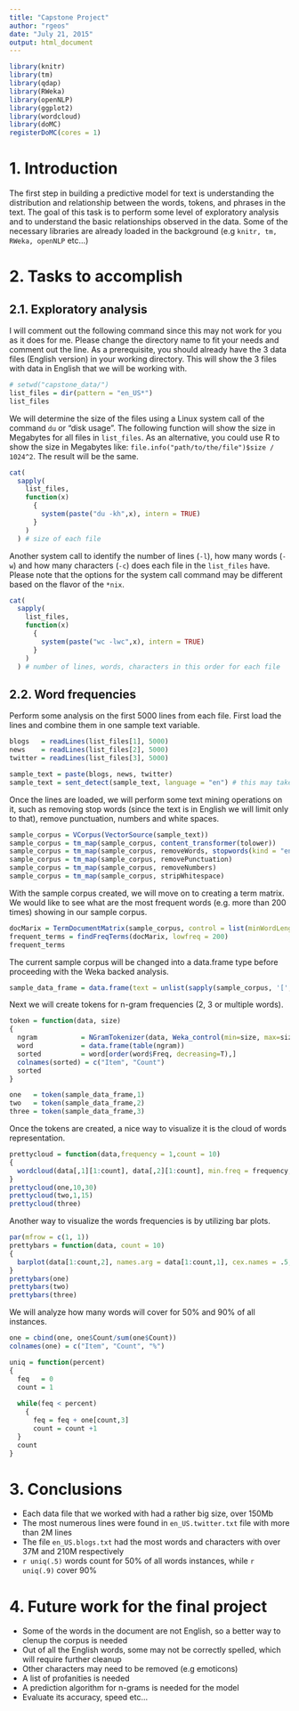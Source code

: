 ```yaml
---
title: "Capstone Project"
author: "rgeos"
date: "July 21, 2015"
output: html_document
---
```


```r
library(knitr)
library(tm)
library(qdap)
library(RWeka)
library(openNLP)
library(ggplot2)
library(wordcloud)
library(doMC)
registerDoMC(cores = 1)
```

# 1. Introduction
The first step in building a predictive model for text is understanding the distribution and relationship between the words, tokens, and phrases in the text. The goal of this task is to perform some level of exploratory analysis and to understand the basic relationships observed in the data.
Some of the necessary libraries are already loaded in the background (e.g `knitr, tm, RWeka, openNLP` etc...)

# 2. Tasks to accomplish

## 2.1. Exploratory analysis

I will comment out the following command since this may not work for you as it does for me. Please change the directory name to fit your needs and comment out the line. As a prerequisite, you should already have the 3 data files (English version) in your working directory. This will show the 3 files with data in English that we will be working with.

```r
# setwd("capstone_data/")
list_files = dir(pattern = "en_US*")
list_files
```

We will determine the size of the files using a Linux system call of the command `du` or "disk usage". The following function will show the size in Megabytes for all files in `list_files`. As an alternative, you could use R to show the size in Megabytes like: `file.info("path/to/the/file")$size / 1024^2`. The result will be the same.

```r
cat(
  sapply(
    list_files,
    function(x)
      {
        system(paste("du -kh",x), intern = TRUE)
      }
    )
  ) # size of each file
```

Another system call to identify the number of lines (`-l`), how many words (`-w`) and how many characters (`-c`) does each file in the `list_files` have. Please note that the options for the system call command may be different based on the flavor of the `*nix`. 

```r
cat(
  sapply(
    list_files,
    function(x)
      {
        system(paste("wc -lwc",x), intern = TRUE)
      }
    )
  ) # number of lines, words, characters in this order for each file
```

## 2.2. Word frequencies

Perform some analysis on the first 5000 lines from each file. First load the lines and combine them in one sample text variable.

```r
blogs   = readLines(list_files[1], 5000)
news    = readLines(list_files[2], 5000)
twitter = readLines(list_files[3], 5000)

sample_text = paste(blogs, news, twitter)
sample_text = sent_detect(sample_text, language = "en") # this may take some time
```

Once the lines are loaded, we will perform some text mining operations on it, such as removing stop words (since the text is in English we will limit only to that), remove punctuation, numbers and white spaces.

```r
sample_corpus = VCorpus(VectorSource(sample_text))
sample_corpus = tm_map(sample_corpus, content_transformer(tolower))
sample_corpus = tm_map(sample_corpus, removeWords, stopwords(kind = "en"))
sample_corpus = tm_map(sample_corpus, removePunctuation)
sample_corpus = tm_map(sample_corpus, removeNumbers)
sample_corpus = tm_map(sample_corpus, stripWhitespace)
```

With the sample corpus created, we will move on to creating a term matrix. We would like to see what are the most frequent words (e.g. more than 200 times) showing in our sample corpus.

```r
docMarix = TermDocumentMatrix(sample_corpus, control = list(minWordLength = 5))
frequent_terms = findFreqTerms(docMarix, lowfreq = 200)
frequent_terms
```

The current sample corpus will be changed into a data.frame type before proceeding with the Weka backed analysis.

```r
sample_data_frame = data.frame(text = unlist(sapply(sample_corpus, '[', "content")), stringsAsFactors = FALSE)
```

Next we will create tokens for n-gram frequencies (2, 3 or multiple words).

```r
token = function(data, size)
{
  ngram           = NGramTokenizer(data, Weka_control(min=size, max=size, delimiters = " \\t\\r\\n.!?,;\"()"))
  word            = data.frame(table(ngram))
  sorted          = word[order(word$Freq, decreasing=T),]
  colnames(sorted) = c("Item", "Count")
  sorted
}

one   = token(sample_data_frame,1)
two   = token(sample_data_frame,2)
three = token(sample_data_frame,3)
```


Once the tokens are created, a nice way to visualize it is the cloud of words representation.

```r
prettycloud = function(data,frequency = 1,count = 10)
{
  wordcloud(data[,1][1:count], data[,2][1:count], min.freq = frequency, random.order = T, colors = brewer.pal(12,"Paired"), ordered.colors = F)
}
prettycloud(one,10,30)
prettycloud(two,1,15)
prettycloud(three)
```

Another way to visualize the words frequencies is by utilizing bar plots.
```r
par(mfrow = c(1, 1))
prettybars = function(data, count = 10)
{
  barplot(data[1:count,2], names.arg = data[1:count,1], cex.names = .5, col = heat.colors(count), main = c("Frequency of ", length(strsplit(gsub(' {1,}', ' ', data$Item[1]),' ')[[1]]), " word(s)"), las = 2)
}
prettybars(one)
prettybars(two)
prettybars(three)
```

We will analyze how many words will cover for 50% and 90% of all instances.
```r
one = cbind(one, one$Count/sum(one$Count))
colnames(one) = c("Item", "Count", "%")

uniq = function(percent)
{
  feq   = 0
  count = 1
  
  while(feq < percent)
    {
      feq = feq + one[count,3]
      count = count +1
  }
  count
}
```

# 3. Conclusions

  - Each data file that we worked with had a rather big size, over 150Mb
  - The most numerous lines were found in `en_US.twitter.txt` file with more than 2M lines
  - The file `en_US.blogs.txt` had the most words and characters with over 37M and 210M respectively 
  - ``r uniq(.5)`` words count for 50% of all words instances, while ``r uniq(.9)`` cover 90%
  
# 4. Future work for the final project
  
  - Some of the words in the document are not English, so a better way to clenup the corpus is needed
  - Out of all the English words, some may not be correctly spelled, which will require further cleanup
  - Other characters may need to be removed (e.g emoticons)
  - A list of profanities is needed
  - A prediction algorithm for n-grams is needed for the model
  - Evaluate its accuracy, speed etc...